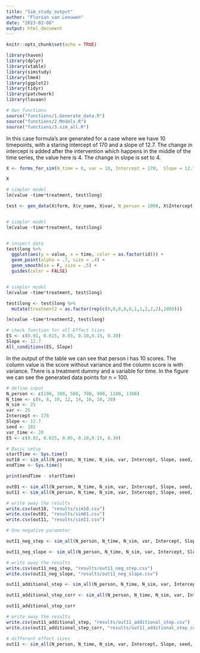 ```yaml
---
title: "Sim_study_output"
author: "Florian van Leeuwen"
date: "2023-02-08"
output: html_document
---
```


```r
knitr::opts_chunk$set(echo = TRUE)
```

```r
library(haven)
library(dplyr)
library(xtable)
library(simstudy)
library(lme4)
library(ggplot2)
library(tidyr)
library(patchwork)
library(lavaan)
```

```r
# Own functions
source("functions/1.Generate_data.R")
source("functions/2.Models.R")
source("functions/3.sim_all.R")
```

In this case formula's are generated for a case where we have 10 timepoints, with a staring intercept of 170 and a slope of 12.7. The change in intercept is added after the intervention which happens in the middle of the time series, the value here is 4. The change in slope is set to 4.

```r
X <- forms_for_sim(N_time = 6, var = 10, Intercept = 170,  Slope = 12.7, step_size = -4, slope_size =  2, additional_step = -2)

X

```
```r
# simpler model
lm(value ~time*treatment, test$long)
```

```r
test <- gen_data(X$form, X$v_name, X$var, N_person = 1000, X$Intercept, var_time = 0, additional_step_corr = 0)


# simpler model
lm(value ~time*treatment, test$long)


# inspect data
test$long %>% 
  ggplot(aes(y = value, x = time, color = as.factor(id))) +
  geom_point(alpha = .7, size = .4) +
  geom_smooth(se = F, size = .5) +
  guides(color = FALSE)


# simpler model
lm(value ~time*treatment, test$long)

test$long <- test$long %>% 
  mutate(treatment2 = as.factor(rep(c(0,0,0,0,0,1,1,2,2,2),1000)))

lm(value ~time*treatment2, test$long)

```

```r
# check function for all Effect tizes
ES <- c(0.01, 0.025, 0.05, 0.10,0.15, 0.30)
Slope <- 12.7
All_conditions(ES, Slope)
```

In the output of the table we can see that person i has 10 scores. The column value is the score without variance and the column score is with variance. There is a treatment dummy and a variable for time. In the figure we can see the generated data points for n = 100. 

```r
# define input
N_person <- c(100, 300, 500, 700, 900, 1100, 1300)
N_time <- c(6, 8, 10, 12, 14, 16, 18, 20)
N_sim <- 25
var <- 25
Intercept <- 170
Slope <- 12.7
seed <- 102
var_time <- 20
ES <- c(0.01, 0.025, 0.05, 0.10,0.15, 0.30)
```
```r
# Basic setup
startTime <- Sys.time()
out10 <- sim_all(N_person, N_time, N_sim, var, Intercept, Slope, seed, var_time, ES, treatment_step = 1, treatment_slope = 0,additional_step = 0, additional_step_corr = 0,  model = "OLS")
endTime <- Sys.time()

print(endTime - startTime)

out01 <- sim_all(N_person, N_time, N_sim, var, Intercept, Slope, seed, var_time, ES, treatment_step = 0, treatment_slope = 1, additional_step = 0, additional_step_corr = 0, model = "OLS")
out11 <- sim_all(N_person, N_time, N_sim, var, Intercept, Slope, seed, var_time, ES, treatment_step = 1, treatment_slope = 1, additional_step = 0, additional_step_corr = 0, model = "OLS")
```

```r
# write away the results
write.csv(out10, "results/sim10.csv")
write.csv(out01, "results/sim01.csv")
write.csv(out11, "results/sim11.csv")
```


```r
# One negative parameter

out11_neg_step <- sim_all(N_person, N_time, N_sim, var, Intercept, Slope, seed, var_time, ES, treatment_step = -1, treatment_slope = 1, additional_step_corr = 0,  model = "OLS")

out11_neg_slope <- sim_all(N_person, N_time, N_sim, var, Intercept, Slope, seed, var_time, ES, treatment_step = 1, treatment_slope = -1, additional_step_corr = 0,   model = "OLS")
```

```r
# write away the results
write.csv(out11_neg_step, "results/out11_neg_step.csv")
write.csv(out11_neg_slope, "results/out11_neg_slope.csv")
```


```r
out11_additional_step <- sim_all(N_person, N_time, N_sim, var, Intercept, Slope, seed, var_time, ES, treatment_step = 1, treatment_slope = 1, additional_step = 1,additional_step_corr = 0, model = "OLS")

out11_additional_step_corr <- sim_all(N_person, N_time, N_sim, var, Intercept, Slope, seed, var_time, ES, treatment_step = 1, treatment_slope = 1, additional_step = 1, additional_step_corr = 1, model = "OLS")
```

```r
out11_additional_step_corr
```


```r
# write away the results
write.csv(out11_additional_step, "results/out11_additional_step.csv")
write.csv(out11_additional_step_corr, "results/out11_additional_step_corrcsv")
```


```r
# different effect sizes 
out11 <- sim_all(N_person, N_time, N_sim, var, Intercept, Slope, seed, var_time, ES, treatment_step = 2, treatment_slope = 1, additional_step = 0, additional_step_corr = 0, model = "OLS")
```


